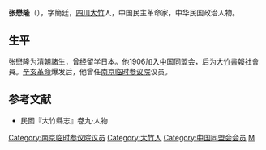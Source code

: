 '''张懋隆'''（{{bd|1886年||？|}}），字簡廷，[[四川|四川]][[大竹|大竹]]人，中国民主革命家，中华民国政治人物。

==生平==
张懋隆为[[清朝|清朝]][[諸生|諸生]]，曾经留学日本。他1906加入[[中国同盟会|中国同盟会]]，后为[[大竹書報社|大竹書報社]]會員。[[辛亥革命|辛亥革命]]爆发后，他曾任[[南京临时参议院|南京临时参议院]]议员。

==参考文献==
*民國『大竹縣志』卷九·人物

{{DEFAULTSORT:Z}}
[[Category:南京临时参议院议员|Category:南京临时参议院议员]]
[[Category:大竹人|Category:大竹人]]
[[Category:中国同盟会会员|Category:中国同盟会会员]]
[[Category:张姓|M]]